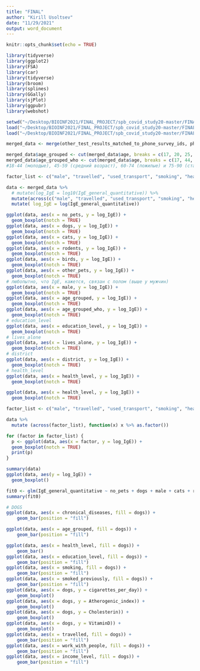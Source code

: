 ```yaml
---
title: "FINAL"
author: "Kirill Usoltsev"
date: "11/29/2021"
output: word_document
---
```


```r
knitr::opts_chunk$set(echo = TRUE)
```
```r
library(tidyverse)
library(ggplot2)
library(FSA)
library(car)
library(tidyverse)
library(broom)
library(splines)
library(GGally)
library(sjPlot)
library(ggpubr)
library(webshot)

setwd("~/Desktop/BIOINF2021/FINAL_PROJECT/spb_covid_study20-master/FINAL_PROJECT")
load("~/Desktop/BIOINF2021/FINAL_PROJECT/spb_covid_study20-master/FINAL_PROJECT/data/wave2/phone_survey/phone_survey_data.rdata")
load("~/Desktop/BIOINF2021/FINAL_PROJECT/spb_covid_study20-master/FINAL_PROJECT/data/wave2/test_results/other_tests/other_test_results_matched_to_phone_survey_ids.rdata")
```
```r

merged_data <- merge(other_test_results_matched_to_phone_survey_ids, phone_survey_data, by = "ID", all.y = T) 

merged_data$age_grouped <- cut(merged_data$age, breaks = c(17, 20, 25, 30, 35, 40, 45, 50,55, 60, 95), labels = c("18-20", "21-25", "26-30", "31-35", "36-40", "41-45", "46-50", "51-55", "56-60", "61+")) 
merged_data$age_grouped_who <- cut(merged_data$age, breaks = c(17, 44, 59, 74, 90, 95), labels = c("18-44", "45-59", "60-74", "75-90", "90+"))
#18-44 (молодые), 45-59 (средний возраст), 60-74 (пожилые) и 75-90 (старческий  возраст) ну и старше (долгожители)

factor_list <- c("male", "travelled", "used_transport", "smoking", "health_level", "lives_alone", "education_level", "age_grouped", "age_grouped_who", "no_pets", "dogs", "cats", "rodents", "birds", "other_pets", "not_sure_pets", "allergies", "chronical_diseases")

data <- merged_data %>% 
  # mutate(log_IgE = log10(IgE_general_quantitative)) %>% 
  mutate(across(c("male", "travelled", "used_transport", "smoking", "health_level", "lives_alone", "education_level", "age_grouped", "age_grouped_who", "no_pets", "dogs", "cats", "rodents", "birds", "other_pets", "not_sure_pets", "allergies", "chronical_diseases"), function(x) x %>% as.factor())) %>% 
  mutate( log_IgE = log(IgE_general_quantitative))

ggplot(data, aes(x = no_pets, y = log_IgE)) +
  geom_boxplot(notch = TRUE)
ggplot(data, aes(x = dogs, y = log_IgE)) +
  geom_boxplot(notch = TRUE)
ggplot(data, aes(x = cats, y = log_IgE)) +
  geom_boxplot(notch = TRUE)
ggplot(data, aes(x = rodents, y = log_IgE)) +
  geom_boxplot(notch = TRUE)
ggplot(data, aes(x = birds, y = log_IgE)) +
  geom_boxplot(notch = TRUE)
ggplot(data, aes(x = other_pets, y = log_IgE)) +
  geom_boxplot(notch = TRUE)
# любопытно, что IgE, кажется, связан с полом (выше у мужчин)
ggplot(data, aes(x = male, y = log_IgE)) +
  geom_boxplot(notch = TRUE)
ggplot(data, aes(x = age_grouped, y = log_IgE)) +
  geom_boxplot(notch = TRUE)
ggplot(data, aes(x = age_grouped_who, y = log_IgE)) +
  geom_boxplot(notch = TRUE)
# education_level
ggplot(data, aes(x = education_level, y = log_IgE)) +
  geom_boxplot(notch = TRUE)
# lives_alone
ggplot(data, aes(x = lives_alone, y = log_IgE)) +
  geom_boxplot(notch = TRUE)
# district
ggplot(data, aes(x = district, y = log_IgE)) +
  geom_boxplot(notch = TRUE)
# health_level
ggplot(data, aes(x = health_level, y = log_IgE)) +
  geom_boxplot(notch = TRUE)

ggplot(data, aes(x = health_level, y = log_IgE)) +
  geom_boxplot(notch = TRUE)

factor_list <- c("male", "travelled", "used_transport", "smoking", "health_level", "lives_alone", "education_level", "age_grouped", "age_grouped_who", "no_pets", "dogs", "cats", "rodents", "birds", "other_pets", "not_sure_pets")

data %>% 
  mutate (across(factor_list), function(x) x %>% as.factor())

for (factor in factor_list) {
  p <- ggplot(data, aes(x = factor, y = log_IgE)) +
  geom_boxplot(notch = TRUE)
  print(p)
}
```


```r
summary(data)
ggplot(data, aes(y = log_IgE)) + 
  geom_boxplot()

fit0 <- glm(IgE_general_quantitative ~ no_pets + dogs + male + cats + rodents + birds + other_pets, data = data)
summary(fit0)
```

```r
# DOGS
ggplot(data, aes(x = chronical_diseases, fill = dogs)) +
    geom_bar(position = "fill")

ggplot(data, aes(x = age_grouped, fill = dogs)) +
    geom_bar(position = "fill")

ggplot(data, aes(x = health_level, fill = dogs)) +
    geom_bar()
ggplot(data, aes(x = education_level, fill = dogs)) +
    geom_bar(position = "fill")
ggplot(data, aes(x = smoking, fill = dogs)) +
    geom_bar(position = "fill")
ggplot(data, aes(x = smoked_previously, fill = dogs)) +
    geom_bar(position = "fill")
ggplot(data, aes(x = dogs, y = cigarettes_per_day)) +
    geom_boxplot()
ggplot(data, aes(x = dogs, y = Atherogenic_index)) +
    geom_boxplot()
ggplot(data, aes(x = dogs, y = Cholesterin)) +
    geom_boxplot()
ggplot(data, aes(x = dogs, y = VitaminD)) +
    geom_boxplot()
ggplot(data, aes(x = travelled, fill = dogs)) +
    geom_bar(position = "fill")
ggplot(data, aes(x = work_with_people, fill = dogs)) +
    geom_bar(position = "fill")
ggplot(data, aes(x = income_level, fill = dogs)) +
    geom_bar(position = "fill")
```



